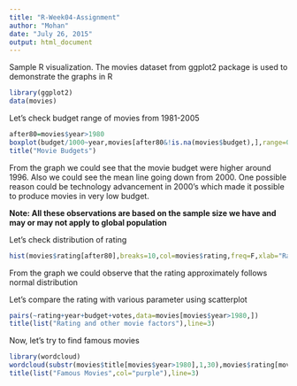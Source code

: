 ```yaml
---
title: "R-Week04-Assignment"
author: "Mohan"
date: "July 26, 2015"
output: html_document
---
```


Sample R visualization. The movies dataset from ggplot2 package is used to demonstrate the graphs in R

```r
library(ggplot2)
data(movies)
```
Let's check budget range of movies from 1981-2005
```r
after80=movies$year>1980
boxplot(budget/1000~year,movies[after80&!is.na(movies$budget),],range=0,ylab="Budget in Thousands",ylab="Year",col=c("orange","purple"))
title("Movie Budgets")
```
   
From the graph we could see that the movie budget were higher around 1996. Also we could see the mean line going down from 2000. One possible reason could be technology advancement in 2000's which made it possible to produce movies in very low budget. 
  
**Note: All these observations are based on the sample size we have and may or may not apply to global population**

Let's check distribution of rating  

```r
hist(movies$rating[after80],breaks=10,col=movies$rating,freq=F,xlab="Rating",main="Movie Rating")
```
  
From the graph we could observe that the rating approximately follows normal distribution


Let's compare the rating with various parameter using scatterplot
```r
pairs(~rating+year+budget+votes,data=movies[movies$year>1980,])
title(list("Rating and other movie factors"),line=3)
```
    
Now, let's try to find famous movies
```r
library(wordcloud)
wordcloud(substr(movies$title[movies$year>1980],1,30),movies$rating[movies$year>1980]^2*movies$votes[movies$year>1980],max.words = 100,colors = brewer.pal(8,"Dark2"),scale=c(2,0),random.order = F)
title(list("Famous Movies",col="purple"),line=3)
```